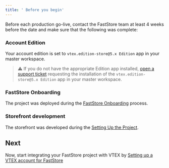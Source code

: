 ```yaml
---
title: ' Before you begin'
---
```


Before each production go-live, contact the FastStore team at least 4 weeks before the date and make sure that the following was complete:

<Steps>

### Account Edition

Your account edition is set to `vtex.edition-store@5.x Edition` app in your master workspace.

> ⚠️ If you do not have the appropriate Edition app installed, [open a support ticket](https://help.vtex.com/support) requesting the installation of the `vtex.edition-store@5.x Edition` app in your master workspace.

### FastStore Onboarding

The project was deployed during the [FastStore Onboarding](https://developers.vtex.com/docs/guides/faststore/getting-started-overview) process.  

### Storefront development

The storefront was developed during the [Setting Up the Project](https://developers.vtex.com/docs/guides/faststore/getting-started-2-setting-up-the-project).

</Steps>

## Next

Now, start integrating your FastStore project with VTEX by [Setting up a VTEX account for FastStore](https://developers.vtex.com/docs/guides/faststore/go-live-1-setting-up-vtex-account-for-faststore)
